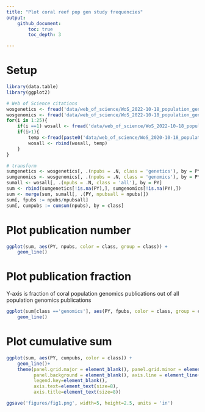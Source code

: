 ```yaml
---
title: "Plot coral reef pop gen study frequencies"
output: 
    github_document:
        toc: true
        toc_depth: 3

---
```


# Setup
```r
library(data.table)
library(ggplot2)

# Web of Science citations
wosgenetics <- fread('data/web_of_science/WoS_2022-10-18_population_genetics_coral.txt', quote = "") # "population genetics" & "coral" in Topic
wosgenomics <- fread('data/web_of_science/WoS_2022-10-18_population_genomics_coral.txt', quote = "") # population genomics & coral in Topic
for(i in 1:25){
    if(i ==1) wosall <- fread('data/web_of_science/WoS_2022-10-18_population_genomics_1.txt', quote = "") # "population genomics" in Topic, tranch 1
    if(i>1){
        temp <-fread(paste0('data/web_of_science/WoS_2020-10-18_population_genomics_', i, '.txt', quote = "")) # pop genomics in Topic, tranch i 
        wosall <- rbind(wosall, temp)
    }
}

# transform
sumgenetics <- wosgenetics[, .(npubs = .N, class = 'genetics'), by = PY]
sumgenomics <- wosgenomics[, .(npubs = .N, class = 'genomics'), by = PY]
sumall <- wosall[, .(npubs = .N, class = 'all'), by = PY]
sum <- rbind(sumgenetics[!is.na(PY),], sumgenomics[!is.na(PY),])
sum <- merge(sum, sumall[, .(PY, npubsall = npubs)])
sum[, fpubs := npubs/npubsall]
sum[, cumpubs := cumsum(npubs), by = class]
```

# Plot publication number
```r
ggplot(sum, aes(PY, npubs, color = class, group = class)) +
    geom_line()
```


# Plot publication fraction
Y-axis is fraction of coral population genomics publications out of all population genomics publications
```r
ggplot(sum[class =='genomics'], aes(PY, fpubs, color = class, group = class)) +
    geom_line()
```

# Plot cumulative sum
```r
ggplot(sum, aes(PY, cumpubs, color = class)) +
    geom_line()+
    theme(panel.grid.major = element_blank(), panel.grid.minor = element_blank(),
          panel.background = element_blank(), axis.line = element_line(colour = "black"),
          legend.key=element_blank(),
          axis.text=element_text(size=8),
          axis.title=element_text(size=8))

ggsave('figures/fig1.png', width=5, height=2.5, units = 'in')
```
